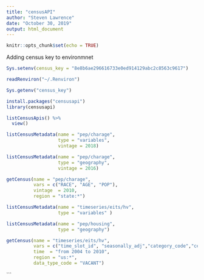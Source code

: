 ```yaml
---
title: "censusAPI"
author: "Steven Lawrence"
date: "October 30, 2019"
output: html_document
---
```


```r
knitr::opts_chunk$set(echo = TRUE)
```

Adding census key to environmnet

```r
Sys.setenv(census_key = "8e8b6ae296616733e0ed914129abc2c8563c9617")

readRenviron("~/.Renviron")

Sys.getenv("census_key")
```

```r
install.packages("censusapi") 
library(censusapi)
```

```r
listCensusApis() %>% 
  view()

listCensusMetadata(name = "pep/charage",
                   type = "variables",
                   vintage = 2018)

listCensusMetadata(name = "pep/charage",
                   type = "geography",
                   vintage = 2016)

getCensus(name = "pep/charage",
          vars = c("RACE", "AGE", "POP"),
          vintage  = 2010,
          region = "state:*")
```

```r

listCensusMetadata(name = "timeseries/eits/hv",
                   type = "variables" )

listCensusMetadata(name = "pep/housing",
                   type = "geography")

getCensus(name = "timeseries/eits/hv",
          vars = c("time_slot_id", "seasonally_adj","category_code","cell_value"),
          time  = "from 2004 to 2010",
          region = "us:*",
          data_type_code = "VACANT")
```
```

